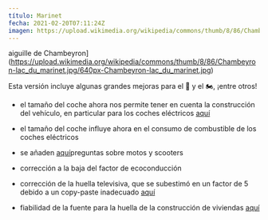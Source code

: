 ---
título: Marinet
fecha: 2021-02-20T07:11:24Z
imagen: https://upload.wikimedia.org/wikipedia/commons/thumb/8/86/Chambeyron-lac_du_marinet.jpg/640px-Chambeyron-lac_du_marinet.jpg
---

aiguille de Chambeyron](https://upload.wikimedia.org/wikipedia/commons/thumb/8/86/Chambeyron-lac_du_marinet.jpg/640px-Chambeyron-lac_du_marinet.jpg)

Esta versión incluye algunas grandes mejoras para el 🚗 y el 🏍, ¡entre otros!

- el tamaño del coche ahora nos permite tener en cuenta la construcción del vehículo, en particular para los coches eléctricos <a href="https://github.com/betagouv/ecolab-data/pull/888">aquí</a>
- el tamaño del coche influye ahora en el consumo de combustible de los coches eléctricos
- se añaden <a href="https://github.com/betagouv/ecolab-data/pull/891">aquí</a>preguntas sobre motos y scooters
- corrección a la baja del factor de ecoconducción
- corrección de la huella televisiva, que se subestimó en un factor de 5 debido a un copy-paste inadecuado <a href="https://github.com/betagouv/ecolab-data/pull/889/commits/bed18fa7150e5676460546347721e7f9b5e19a08">aquí</a>

- fiabilidad de la fuente para la huella de la construcción de viviendas <a href="https://github.com/betagouv/ecolab-data/pull/908">aquí</a>

